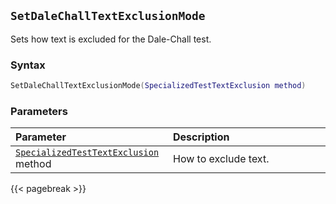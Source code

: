 ## `SetDaleChallTextExclusionMode`

Sets how text is excluded for the Dale-Chall test.

### Syntax {-}

``` .lua
SetDaleChallTextExclusionMode(SpecializedTestTextExclusion method)
```

### Parameters {-}

**Parameter** | **Description**
| :-- | :-- |
| [`SpecializedTestTextExclusion`](#specializedtesttextexclusion) method | How to exclude text. |

{{< pagebreak >}}
